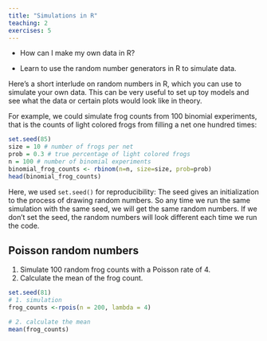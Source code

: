 ```yaml
---
title: "Simulations in R"
teaching: 2
exercises: 5
---
```


:::::::::::::::::::::::::::::::::::::: questions 

- How can I make my own data in R?

::::::::::::::::::::::::::::::::::::::::::::::::

::::::::::::::::::::::::::::::::::::: objectives

- Learn to use the random number generators in R to simulate data.

::::::::::::::::::::::::::::::::::::::::::::::::



Here's a short interlude on random numbers in R, which you can use to simulate your own data. This can be very useful to set up toy models and see what the data or certain plots would look like in theory.  

For example, we could simulate frog counts from 100 binomial experiments, that is the counts of light colored frogs from filling a net one hundred times:

```r
set.seed(85)
size = 10 # number of frogs per net
prob = 0.3 # true percentage of light colored frogs
n = 100 # number of binomial experiments
binomial_frog_counts <- rbinom(n=n, size=size, prob=prob)
head(binomial_frog_counts)
```

Here, we used `set.seed()` for reproducibility: The seed gives an initialization to the process of drawing random numbers. So any time we run the same simulation with the same seed, we will get the same random numbers. If we don't set the seed, the random numbers will look different each time we run the code.   


::::::::::::::::: challenge
## Poisson random numbers

1. Simulate 100 random frog counts with a Poisson rate of 4. 
2. Calculate the mean of the frog count.

::::::::::::::::: solution
```r
set.seed(81)
# 1. simulation
frog_counts <-rpois(n = 200, lambda = 4)

# 2. calculate the mean
mean(frog_counts)
```
:::::::::::::::::::::::::
::::::::::::::::::::::::::::

